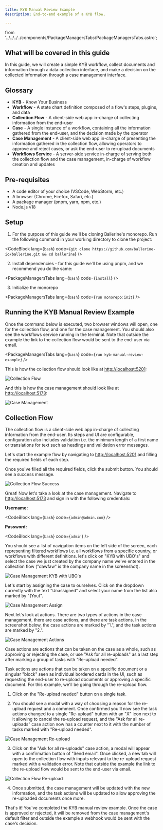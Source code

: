 ```yaml
---
title: KYB Manual Review Example
description: End-to-end example of a KYB flow.

---
```


























  from '../../../../components/PackageManagersTabs/PackageManagersTabs.astro';

## What will be covered in this guide

In this guide, we will create a simple KYB workflow, collect documents and information through a data collection interface, and make a decision on the collected information through a case management interface.

## Glossary

  - **KYB** - Know Your Business
  - **Workflow** - A state chart definition composed of a flow's steps, plugins, and data
  - **Collection Flow** - A client-side web app in-charge of collecting information from the end-user
  - **Case** - A single instance of a workflow, containing all the information gathered from the end-user, and the decision made by the operator
  - **Case Management** - A client-side web app in-charge of presenting the information gathered in the collection flow, allowing operators to approve and reject cases, or ask the end-user to re-upload documents
  - **Workflows Service** - A server-side service in-charge of serving both the collection flow and the case management, in-charge of workflow creation and updates

## Pre-requisites

  - A code editor of your choice (VSCode, WebStorm, etc.)
  - A browser (Chrome, Firefox, Safari, etc.)
  - A package manager (pnpm, yarn, npm, etc.)
  - Node.js v18

## Setup

  1. For the purpose of this guide we'll be cloning Ballerine's monorepo. Run the following command in your working directory to clone the project:

  <CodeBlock
    lang={`bash`}
    code={`git clone https://github.com/ballerine-io/ballerine.git && cd ballerine`}
  />

  2. Install dependencies - for this guide we'll be using pnpm, and we recommend you do the same:

  <PackageManagersTabs
    lang={`bash`}
    code={`install`}
  />

  3. Initialize the monorepo

  <PackageManagersTabs
    lang={`bash`}
    code={`run monorepo:init`}
  />


## Running the KYB Manual Review Example

Once the command below is executed, two browser windows will open, one for the collection flow, and one for the case management. You should also see the workflows service running in the terminal. Note that outside the example the link to the collection flow would be sent to the end-user via email.

  <PackageManagersTabs
    lang={`bash`}
    code={`run kyb-manual-review-example`}
  />

This is how the collection flow should look like at <a href="http://localhost:5201" target="_blank" rel="noopener noreferrer">http://localhost:5201</a>:

![Collection Flow](../../../../assets/collection-flow.png)

And this is how the case management should look like at <a href="http://localhost:5173" target="_blank" rel="noopener noreferrer">http://localhost:5173</a>:

![Case Management](../../../../assets/case-management.png)

## Collection Flow

The collection flow is a client-side web app in-charge of collecting information from the end-user. Its steps and UI are configurable, configuration also includes validation i.e. the minimum length of a first name or translations for text such as headings and validation error messages.

Let's start the example flow by navigating to <a href="http://localhost:5201" target="_blank" rel="noopener noreferrer">http://localhost:5201</a> and filling the required fields of each step.

Once you've filled all the required fields, click the submit button. You should see a success message.

![Collection Flow Success](../../../../assets/collection-flow-success.png)

Great! Now let's take a look at the case management. Navigate to <a href="http://localhost:5173" target="_blank" rel="noopener noreferrer">http://localhost:5173</a> and sign in with the following credentials:

  **Username:**

  <CodeBlock
    lang={`bash`}
    code={`admin@admin.com`}
  />

  **Password:**

  <CodeBlock
    lang={`bash`}
    code={`admin`}
  />

You should see a list of navigation items on the left side of the screen, each representing filtered workflows i.e. all workflows from a specific country, or workflows with different definitions. let's click on "KYB with UBO's" and select the case we just created by the company name we've entered in the collection flow ("dawfaw" is the company name in the screenshot).

![Case Management KYB with UBO's](../../../../assets/case-management-marked.png)

Let's start by assigning the case to ourselves. Click on the dropdown currently with the text "Unassigned" and select your name from the list also marked by "(You)".

![Case Management Assign](../../../../assets/case-management-assignment.png)

Next let's look at actions. There are two types of actions in the case management, there are case actions, and there are task actions. In the screenshot below, the case actions are marked by "1.", and the task actions are marked by "2.".

![Case Management Actions](../../../../assets/case-management-actions.png)

Case actions are actions that can be taken on the case as a whole, such as approving or rejecting the case, or use "Ask for all re-uploads" as a last step after marking a group of tasks with "Re-upload needed".

Task actions are actions that can be taken on a specific document or a singular "block" seen as individual bordered cards in the UI, such as requesting the end-user to re-upload documents or approving a specific document. For this example, we'll be going through the re-upload flow.

1. Click on the "Re-upload needed" button on a single task.

2. You should see a modal with a way of choosing a reason for the re-upload request and a comment. Once confirmed you'll now see the task actions changed to a single "Re-upload" button with an "X" icon next to it allowing to cancel the re-upload request, and the "Ask for all re-uploads" case action now has a counter next to it with the number of tasks marked with "Re-upload needed".

![Case Management Re-upload](../../../../assets/case-management-re-upload.png)

3. Click on the "Ask for all re-uploads" case action, a modal will appear with a confirmation button of "Send email". Once clicked, a new tab will open to the collection flow with inputs relevant to the re-upload request marked with a validation error. Note that outside the example the link to the re-upload flow would be sent to the end-user via email.

![Collection Flow Re-upload](../../../../assets/collection-flow-re-upload.png)

4. Once submitted, the case management will be updated with the new information, and the task actions will be updated to allow approving the re-uploaded documents once more.

That's it! You've completed the KYB manual review example. Once the case is approved or rejected, it will be removed from the case management's default filter and outside the example a webhook would be sent with the case's decision.
